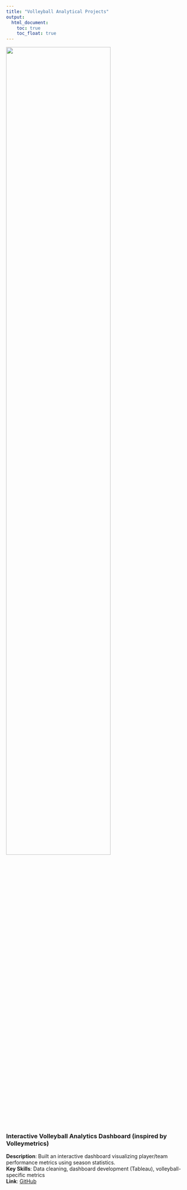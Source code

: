 ```yaml
---
title: "Volleyball Analytical Projects"
output: 
  html_document:
    toc: true
    toc_float: true
---
```


<img src = "images/volleydashboard.png" style = "width:75%">

### **Interactive Volleyball Analytics Dashboard (inspired by Volleymetrics)**   
**Description**: Built an interactive dashboard visualizing player/team performance metrics using season statistics.    
**Key Skills**: Data cleaning, dashboard development (Tableau), volleyball-specific metrics   
**Link**: [GitHub](https://github.com/tpichardo7/volleydashboard.git)

